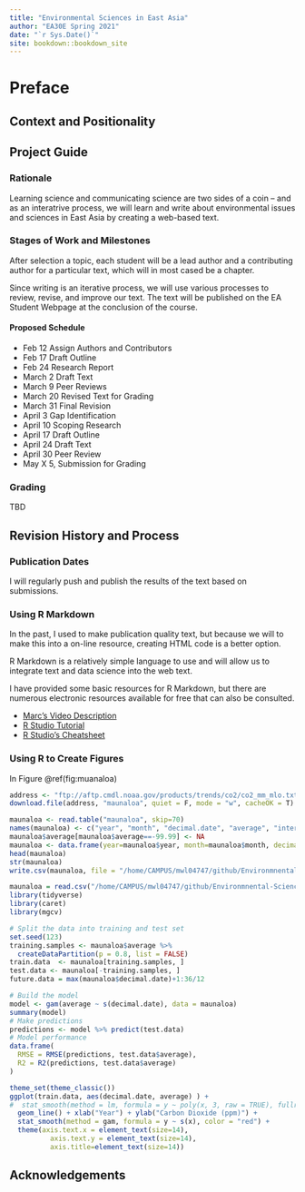 ```yaml
--- 
title: "Environmental Sciences in East Asia"
author: "EA30E Spring 2021"
date: "`r Sys.Date()`"
site: bookdown::bookdown_site
---
```


# Preface

## Context and Positionality

## Project Guide

### Rationale

Learning science and communicating science are two sides of a coin -- and as an interatrive process, we will learn and write about environmental issues and sciences in East Asia by creating a web-based text. 

### Stages of Work and Milestones

After selection a topic, each student will be a lead author and a contributing author for a particular text, which will in most cased be a chapter. 

Since writing is an iterative process, we will use various processes to review, revise, and improve our text. The text will be published on the EA Student Webpage at the conclusion of the course. 

#### Proposed Schedule

- Feb 12 Assign Authors and Contributors
- Feb 17 Draft Outline
- Feb 24 Research Report
- March 2 Draft Text
- March 9 Peer Reviews
- March 20 Revised Text for Grading
- March 31 Final Revision
- April 3 Gap Identification
- April 10 Scoping Research
- April 17 Draft Outline
- April 24 Draft Text
- April 30 Peer Review
- May X 5, Submission for Grading

### Grading

TBD

## Revision History and Process

### Publication Dates

I will regularly push and publish the results of the text based on submissions. 



### Using R Markdown

In the past, I used \LaTeX to make publication quality text, but because we will to make this into a on-line resource, creating HTML code is a better option. 

R Markdown is a relatively simple language to use and will allow us to integrate text and data science into the web text. 

I have provided some basic resources for R Markdown, but there are numerous electronic resources available for free that can also be consulted.

- [Marc's Video Description](www.tbd.com)
- [R Studio Tutorial](https://rmarkdown.rstudio.com/lesson-1.html)
- [R Studio's Cheatsheet](https://rstudio.com/wp-content/uploads/2016/03/rmarkdown-cheatsheet-2.0.pdf?_ga=2.107420162.161662097.1613074083-214354297.1613074083)

### Using R to Create Figures

In Figure \@ref(fig:muanaloa)

```r
address <- "ftp://aftp.cmdl.noaa.gov/products/trends/co2/co2_mm_mlo.txt"
download.file(address, "maunaloa", quiet = F, mode = "w", cacheOK = T)

maunaloa <- read.table("maunaloa", skip=70)
names(maunaloa) <- c("year", "month", "decimal.date", "average", "interpolated", "trend", "days")
maunaloa$average[maunaloa$average==-99.99] <- NA
maunaloa <- data.frame(year=maunaloa$year, month=maunaloa$month, decimal.date=maunaloa$decimal.date, average=maunaloa$average)
head(maunaloa)
str(maunaloa)
write.csv(maunaloa, file = "/home/CAMPUS/mwl04747/github/Environmnental-Sciences-in-East-Asia/data/maunaloa.csv", eol = "\n", row.names = F)
```

```r
maunaloa = read.csv("/home/CAMPUS/mwl04747/github/Environmnental-Sciences-in-East-Asia/data/maunaloa.csv")
library(tidyverse)
library(caret)
library(mgcv)

# Split the data into training and test set
set.seed(123)
training.samples <- maunaloa$average %>%
  createDataPartition(p = 0.8, list = FALSE)
train.data  <- maunaloa[training.samples, ]
test.data <- maunaloa[-training.samples, ]
future.data = max(maunaloa$decimal.date)+1:36/12

# Build the model
model <- gam(average ~ s(decimal.date), data = maunaloa)
summary(model)
# Make predictions
predictions <- model %>% predict(test.data)
# Model performance
data.frame(
  RMSE = RMSE(predictions, test.data$average),
  R2 = R2(predictions, test.data$average)
)
```


```r
theme_set(theme_classic())
ggplot(train.data, aes(decimal.date, average) ) + 
#  stat_smooth(method = lm, formula = y ~ poly(x, 3, raw = TRUE), fullrange=T) +
  geom_line() + xlab("Year") + ylab("Carbon Dioxide (ppm)") +
  stat_smooth(method = gam, formula = y ~ s(x), color = "red") +
  theme(axis.text.x = element_text(size=14),
          axis.text.y = element_text(size=14), 
          axis.title=element_text(size=14))

```



## Acknowledgements